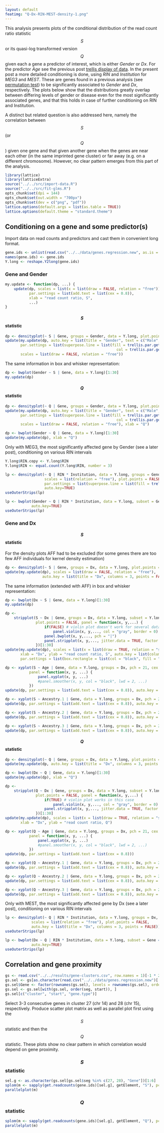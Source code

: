```yaml
---
layout: default
featimg: "Q-Dx-RIN-MEST-density-1.png"
---
```


This analysis presents plots of the conditional distribution of the read count ratio statistic $$S$$ or its quasi-log transformed version $$Q$$ given each a gene a predictor of interest, which is either *Gender* or *Dx*.  For the predictor *Age* see the previous post [trellis display of data]({{ site.baseurl }}{% post_url /projects/monoallelic-brain/2016-06-26-trellis-display-of-data %}).  In the present post a more detailed conditioning is done, using *RIN* and *Institution* for *MEG3* and *MEST*.  These are genes found in a previous analysis (see [permutation test]({{ site.baseurl }}{% post_url /projects/monoallelic-brain/2016-10-03-permutation-test %})) to be significantly associated to *Gender* and *Dx*, respectively.  The plots below show that the distributions greatly overlap between differing levels of gender or disease even for the most significantly associated genes, and that this holds in case of further conditioning on RIN and Institution.

A distinct but related question is also addressed here, namely the correlation between $$S$$ (or $$Q$$) given one gene and that given another gene when the genes are near each other (in the same imprinted gene cluster) or far away (e.g. on a different chromosome).  However, no clear pattern emerges from this part of the analysis.

```r
library(lattice)
library(latticeExtra)
source("../../src/import-data.R")
source("../../src/fit-glms.R")
opts_chunk$set(dpi = 144)
opts_chunk$set(out.width = "700px")
opts_chunk$set(dev = c("png", "pdf"))
lattice.options(default.args = list(as.table = TRUE))
lattice.options(default.theme = "standard.theme")
```

## Conditioning on a gene and some predictor(s)

Import data on read counts and predictors and cast them in convenient long format.

```r
gene.ids <- unlist(read.csv("../../data/genes.regression.new", as.is = TRUE))
names(gene.ids) <- gene.ids
Y.long <- reshape.Y2long(gene.ids)
```

### Gene and Gender

```r
my.update <- function(dp, ...) {
    update(dp, scales = list(x = list(draw = FALSE, relation = "free")),
           par.settings = list(add.text = list(cex = 0.8)),
           xlab = "read count ratio, S",
           ...)
}
```

#### $$S$$ statistic

```r
dp <- densityplot(~ S | Gene, groups = Gender, data = Y.long, plot.points = FALSE)[1:30]
update(my.update(dp, auto.key = list(title = "Gender", text = c("Male", "Female"), columns = 2, points = TRUE, lines = FALSE)),
       par.settings = list(superpose.line = list(fill = trellis.par.get("superpose.symbol")$fill[c(2, 1)],
                                                   col = trellis.par.get("superpose.symbol")$col[c(2, 1)])),
       scales = list(draw = FALSE, relation = "free"))
```

The same information in box and whisker representation:

```r
dp <- bwplot(Gender ~ S | Gene, data = Y.long)[1:30]
my.update(dp)
```

#### $$Q$$ statistic

```r
dp <- densityplot(~ Q | Gene, groups = Gender, data = Y.long, plot.points = FALSE)[1:30]
update(my.update(dp, auto.key = list(title = "Gender", text = c("Male", "Female"), columns = 2, points = TRUE, lines = FALSE)),
       par.settings = list(superpose.line = list(fill = trellis.par.get("superpose.symbol")$fill[c(2, 1)],
                                                   col = trellis.par.get("superpose.symbol")$col[c(2, 1)])),
       scales = list(draw = FALSE, relation = "free"), xlab = "Q")
```

```r
dp <- bwplot(Gender ~ Q | Gene, data = Y.long)[1:30]
update(my.update(dp), xlab = "Q")
```

Only with MEG3, the most significantly affected gene by Gender (see a later post), conditioning on various RIN intervals

```r
Y.long$RIN.copy <- Y.long$RIN
Y.long$RIN <- equal.count(Y.long$RIN, number = 3)
```

```r
lp <- densityplot(~ Q | RIN * Institution, data = Y.long, groups = Gender, subset = Gene == "MEG3",
                  scales = list(relation = "free"), plot.points = FALSE,
                  par.settings = list(superpose.line = list(fill = trellis.par.get("superpose.symbol")$fill[c(2, 1)], col = trellis.par.get("superpose.symbol")$col[c(2, 1)])),
                  auto.key=TRUE)
useOuterStrips(lp)
```

```r
lp <- bwplot(Gender ~ Q | RIN * Institution, data = Y.long, subset = Gene == "MEG3", scales = list(x = list(relation = "free")),
            auto.key=TRUE)
useOuterStrips(lp)
```


### Gene and Dx

#### $$S$$ statistic

For the density plots AFF had to be excluded (for some genes there are too few AFF individuals for kernel density estimation)

```r
dp <- densityplot(~ S | Gene, groups = Dx, data = Y.long, plot.points = FALSE, subset = Y.long$Dx %in% c("Control", "SCZ"))[1:30]
update(my.update(dp), scales = list(draw = FALSE, relation = "free"),
                 auto.key = list(title = "Dx", columns = 3, points = FALSE, lines = TRUE)) 
```

The same information (extended with AFF) in box and whisker representation:

```r
dp <- bwplot(Dx ~ S | Gene, data = Y.long)[1:30]
my.update(dp)
```

```r
dp <-
    stripplot(S ~ Dx | Gene, groups = Dx, data = Y.long, subset = Y.long$Dx %in% c("Control", "SCZ", "AFF"),
              plot.points = FALSE, panel = function(x, y,...) {
                  if(FALSE) # violin plot doesn't work for several data pockets
                      panel.violin(x, y,..., col = "gray", border = 0)
                  panel.bwplot(x, y,..., pch = "|")
                  panel.stripplot(x, y,..., jitter.data = TRUE, factor = 4, pch = 21, cex = 0.3)
              })[1:30]
update(my.update(dp), scales = list(x = list(draw = TRUE, relation = "same", rot = 90)),
       xlab = "Dx", ylab = "read count ratio, S", auto.key = list(columns = 3),
       par.settings = list(box.rectangle = list(col = "black", fill = "gray"), box.umbrella = list(col = "black"), plot.symbol = list(cex = 0)))
```


```r
dp <- xyplot(S ~ Age | Gene, data = Y.long, groups = Dx, pch = 21, cex = 0.3, ylab = "read count ratio, S",
           panel = function(x, y, ...) {
               panel.xyplot(x, y, ...)
               #panel.smoother(x, y, col = "black", lwd = 2, ...)
           })
update(dp, par.settings = list(add.text = list(cex = 0.8)), auto.key = list(columns = 3))
```

```r
dp <- xyplot(S ~ Ancestry.1 | Gene, data = Y.long, groups = Dx, pch = 21, cex = 0.3, ylab = "read count ratio, S")
update(dp, par.settings = list(add.text = list(cex = 0.8)), auto.key = list(columns = 3))
```

```r
dp <- xyplot(S ~ Ancestry.2 | Gene, data = Y.long, groups = Dx, pch = 21, cex = 0.3, ylab = "read count ratio, S")
update(dp, par.settings = list(add.text = list(cex = 0.8)), auto.key = list(columns = 3))
```

```r
dp <- xyplot(S ~ Ancestry.3 | Gene, data = Y.long, groups = Dx, pch = 21, cex = 0.3, ylab = "read count ratio, S")
update(dp, par.settings = list(add.text = list(cex = 0.8)), auto.key = list(columns = 3))
```

#### $$Q$$ statistic

```r
dp <- densityplot(~ Q | Gene, groups = Dx, data = Y.long, plot.points = FALSE, subset = Y.long$Dx %in% c("Control", "SCZ"))[1:30]
update(my.update(dp, auto.key = list(title = "Dx", columns = 3, points = FALSE, lines = TRUE)), scales = list(draw = FALSE, relation = "free")) 
```

```r
dp <- bwplot(Dx ~ Q | Gene, data = Y.long)[1:30]
update(my.update(dp), xlab = "Q")
```

```r
dp <-
    stripplot(Q ~ Dx | Gene, groups = Dx, data = Y.long, subset = Y.long$Dx %in% c("Control", "SCZ", "AFF"),
              plot.points = FALSE, panel = function(x, y,...) {
                  if(TRUE) # violin plot works in this case
                      panel.violin(x, y,..., col = "gray", border = 0)
                  panel.stripplot(x, y,..., jitter.data = TRUE, factor = 4, pch = 21, cex = 0.3)
              })[1:30]
update(my.update(dp), scales = list(x = list(draw = TRUE, relation = "same", rot = 90)),
       xlab = "Dx", ylab = "read count ratio, Q")
```

```r
dp <- xyplot(Q ~ Age | Gene, data = Y.long, groups = Dx, pch = 21, cex = 0.3, ylab = "read count ratio, Q",
           panel = function(x, y, ...) {
               panel.xyplot(x, y, ...)
               #panel.smoother(x, y, col = "black", lwd = 2, ...)
           })
update(dp, par.settings = list(add.text = list(cex = 0.8)))
```

```r
dp <- xyplot(Q ~ Ancestry.1 | Gene, data = Y.long, groups = Dx, pch = 21, cex = 0.3, ylab = "read count ratio, Q")
update(dp, par.settings = list(add.text = list(cex = 0.8)), auto.key = list(columns = 3))
```

```r
dp <- xyplot(Q ~ Ancestry.2 | Gene, data = Y.long, groups = Dx, pch = 21, cex = 0.3, ylab = "read count ratio, Q")
update(dp, par.settings = list(add.text = list(cex = 0.8)), auto.key = list(columns = 3))
```

```r
dp <- xyplot(Q ~ Ancestry.3 | Gene, data = Y.long, groups = Dx, pch = 21, cex = 0.3, ylab = "read count ratio, Q")
update(dp, par.settings = list(add.text = list(cex = 0.8)), auto.key = list(columns = 3))
```

Only with MEST, the most significantly affected gene by Dx (see a later post), conditioning on various RIN intervals

```r
lp <- densityplot(~ Q | RIN * Institution, data = Y.long, groups = Dx, subset = Gene == "MEST",
            scales = list(relation = "free"), plot.points = FALSE,
            auto.key = list(title = "Dx", columns = 3, points = FALSE))
useOuterStrips(lp)
```

```r
lp <- bwplot(Dx ~ Q | RIN * Institution, data = Y.long, subset = Gene == "MEST", scales = list(x = list(relation = "free")),
            auto.key=TRUE)
useOuterStrips(lp)
```

## Correlation and gene proximity

```r
gs <- read.csv("../../results/gene-clusters.csv", row.names = 1)[-1 * 2:14]
gs.sel <- gs[as.character(read.csv("../../data/genes.regression.new")[ , 1, drop = TRUE]), -1 * c(1, 6) ]
gs.sel$Gene <- factor(rownames(gs.sel), levels = rownames(gs.sel), ordered = TRUE)
gs.sel <- gs.sel[with(gs.sel, order(seg, start)), ]
gs.sel[c("cluster", "start", "gene.type")]
```

Select 3-3 consecutive genes in cluster 27 (chr 14) and 28 (chr 15), respectively.  Produce scatter plot matrix as well as parallel plot first using the $$S$$ statistic and then the $$Q$$ statistic.  These plots show no clear pattern in which correlation would depend on gene proximity.

### $$S$$ statistic

```r
sel.g <- as.character(gs.sel[gs.sel$seg %in% c(27, 28), "Gene"])[1:6]
splom(m <- sapply(get.readcounts(gene.ids)[sel.g], getElement, "S"), pch = "+", pscales = 0)
parallelplot(m)
```

### $$Q$$ statistic

```r
splom(m <- sapply(get.readcounts(gene.ids)[sel.g], getElement, "Q"), pch = "+", pscales = 0)
parallelplot(m)
```

